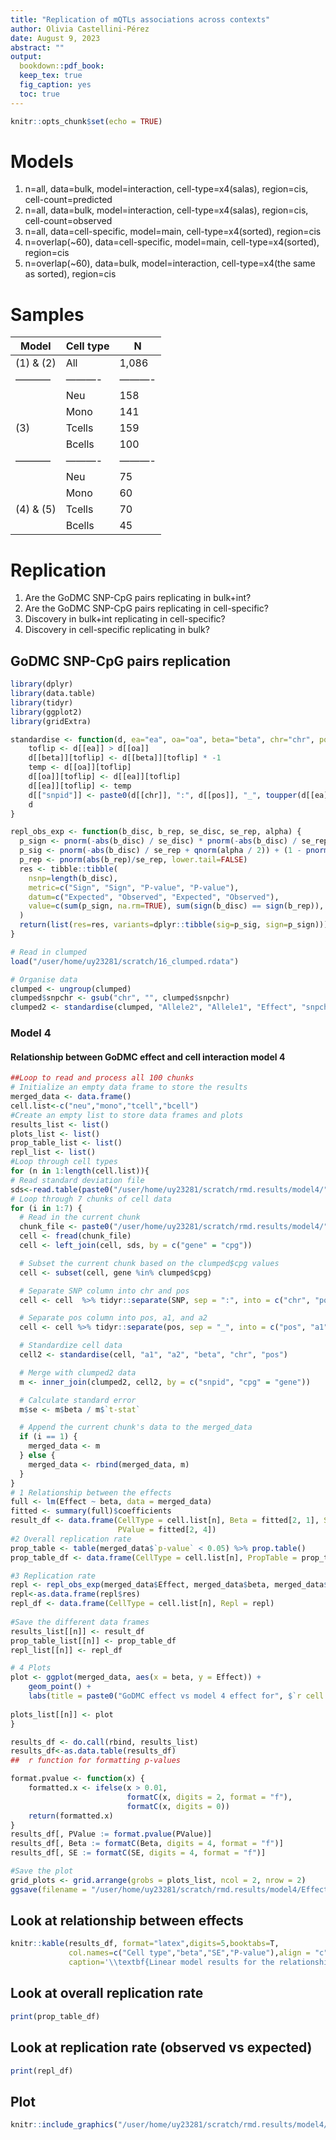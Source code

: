 ```yaml
---
title: "Replication of mQTLs associations across contexts"
author: Olivia Castellini-Pérez
date: August 9, 2023
abstract: ""
output:  
  bookdown::pdf_book:
  keep_tex: true
  fig_caption: yes
  toc: true
---
```


```r
knitr::opts_chunk$set(echo = TRUE)
```

# Models 

(1) n=all, data=bulk, model=interaction, cell-type=x4(salas), region=cis, cell-count=predicted
(2) n=all, data=bulk, model=interaction, cell-type=x4(salas), region=cis, cell-count=observed
(3) n=all, data=cell-specific, model=main, cell-type=x4(sorted), region=cis
(4) n=overlap(~60), data=cell-specific, model=main, cell-type=x4(sorted), region=cis
(5) n=overlap(~60), data=bulk, model=interaction, cell-type=x4(the same as sorted), region=cis

# Samples

|   Model   |Cell type |    N     |
|-----------|----------|----------|
| (1) & (2) |   All    |   1,086  |
|-----------|----------|----------|
|           |   Neu    |    158   |
|           |   Mono   |    141   |
|   (3)     |  Tcells  |    159   |
|           |  Bcells  |    100   |
|-----------|----------|----------|
|           |   Neu    |    75    |
|           |   Mono   |    60    |
| (4) & (5) |  Tcells  |    70    |
|           |  Bcells  |    45    |

# Replication

1. Are the GoDMC SNP-CpG pairs replicating in bulk+int?
2. Are the GoDMC SNP-CpG pairs replicating in cell-specific? 
3. Discovery in bulk+int replicating in cell-specific?  
4. Discovery in cell-specific replicating in bulk?

## GoDMC SNP-CpG pairs replication

```r
library(dplyr)
library(data.table)
library(tidyr)
library(ggplot2)
library(gridExtra)
```

```r
standardise <- function(d, ea="ea", oa="oa", beta="beta", chr="chr", pos="pos") {
    toflip <- d[[ea]] > d[[oa]]
    d[[beta]][toflip] <- d[[beta]][toflip] * -1
    temp <- d[[oa]][toflip]
    d[[oa]][toflip] <- d[[ea]][toflip]
    d[[ea]][toflip] <- temp
    d[["snpid"]] <- paste0(d[[chr]], ":", d[[pos]], "_", toupper(d[[ea]]), "_", toupper(d[[oa]]))
    d
}

repl_obs_exp <- function(b_disc, b_rep, se_disc, se_rep, alpha) {
  p_sign <- pnorm(-abs(b_disc) / se_disc) * pnorm(-abs(b_disc) / se_rep) + ((1 - pnorm(-abs(b_disc) / se_disc)) * (1 - pnorm(-abs(b_disc) / se_rep)))
  p_sig <- pnorm(-abs(b_disc) / se_rep + qnorm(alpha / 2)) + (1 - pnorm(-abs(b_disc) / se_rep - qnorm(alpha / 2)))
  p_rep <- pnorm(abs(b_rep)/se_rep, lower.tail=FALSE)
  res <- tibble::tibble(
    nsnp=length(b_disc),
    metric=c("Sign", "Sign", "P-value", "P-value"),
    datum=c("Expected", "Observed", "Expected", "Observed"),
    value=c(sum(p_sign, na.rm=TRUE), sum(sign(b_disc) == sign(b_rep)), sum(p_sig, na.rm=TRUE), sum(p_rep < alpha, na.rm=TRUE))
  )
  return(list(res=res, variants=dplyr::tibble(sig=p_sig, sign=p_sign)))
}

# Read in clumped
load("/user/home/uy23281/scratch/16_clumped.rdata")

# Organise data
clumped <- ungroup(clumped)
clumped$snpchr <- gsub("chr", "", clumped$snpchr)
clumped2 <- standardise(clumped, "Allele2", "Allele1", "Effect", "snpchr", "snppos")

```

### Model 4 
#### Relationship between GoDMC effect and cell interaction model 4 
```r
##Loop to read and process all 100 chunks 
# Initialize an empty data frame to store the results
merged_data <- data.frame()
cell.list<-c("neu","mono","tcell","bcell")
#Create an empty list to store data frames and plots 
results_list <- list()
plots_list <- list()
prop_table_list <- list()
repl_list <- list()
#Loop through cell types
for (n in 1:length(cell.list)){
# Read standard deviation file 
sds<-read.table(paste0("/user/home/uy23281/scratch/rmd.results/model4/",cell.list[n],"/sd.methy.txt"),header=T,sep="\t")
# Loop through 7 chunks of cell data
for (i in 1:7) {
  # Read in the current chunk
  chunk_file <- paste0("/user/home/uy23281/scratch/rmd.results/model4/",cell.list[n],"/res.cis.", i, ".gz")
  cell <- fread(chunk_file)
  cell <- left_join(cell, sds, by = c("gene" = "cpg"))

  # Subset the current chunk based on the clumped$cpg values
  cell <- subset(cell, gene %in% clumped$cpg)

  # Separate SNP column into chr and pos
  cell <- cell  %>% tidyr::separate(SNP, sep = ":", into = c("chr", "pos"))

  # Separate pos column into pos, a1, and a2
  cell <- cell %>% tidyr::separate(pos, sep = "_", into = c("pos", "a1", "a2"))

  # Standardize cell data
  cell2 <- standardise(cell, "a1", "a2", "beta", "chr", "pos")

  # Merge with clumped2 data
  m <- inner_join(clumped2, cell2, by = c("snpid", "cpg" = "gene"))

  # Calculate standard error
  m$se <- m$beta / m$`t-stat`

  # Append the current chunk's data to the merged_data
  if (i == 1) {
    merged_data <- m
  } else {
    merged_data <- rbind(merged_data, m)
  }
}
# 1 Relationship between the effects
full <- lm(Effect ~ beta, data = merged_data)
fitted <- summary(full)$coefficients
result_df <- data.frame(CellType = cell.list[n], Beta = fitted[2, 1], SE = fitted[2, 2],
                        PValue = fitted[2, 4])
#2 Overall replication rate
prop_table <- table(merged_data$`p-value` < 0.05) %>% prop.table()
prop_table_df <- data.frame(CellType = cell.list[n], PropTable = prop_table)

#3 Replication rate 
repl <- repl_obs_exp(merged_data$Effect, merged_data$beta, merged_data$StdErr, merged_data$se, 5e-6)
repl<-as.data.frame(repl$res)
repl_df <- data.frame(CellType = cell.list[n], Repl = repl)
  
#Save the different data frames 
results_list[[n]] <- result_df
prop_table_list[[n]] <- prop_table_df
repl_list[[n]] <- repl_df

# 4 Plots
plot <- ggplot(merged_data, aes(x = beta, y = Effect)) +
    geom_point() +
    labs(title = paste0("GoDMC effect vs model 4 effect for", $`r cell.list[n]`$))
  
plots_list[[n]] <- plot
}

results_df <- do.call(rbind, results_list)
results_df<-as.data.table(results_df)
##  r function for formatting p-values

format.pvalue <- function(x) {
    formatted.x <- ifelse(x > 0.01,
                          formatC(x, digits = 2, format = "f"),
                          formatC(x, digits = 0))
    return(formatted.x)
}
results_df[, PValue := format.pvalue(PValue)]
results_df[, Beta := formatC(Beta, digits = 4, format = "f")]
results_df[, SE := formatC(SE, digits = 4, format = "f")]

#Save the plot 
grid_plots <- grid.arrange(grobs = plots_list, ncol = 2, nrow = 2)
ggsave(filename = "/user/home/uy23281/scratch/rmd.results/model4/Effect.plot.png", plot = grid_plots)
```

## Look at relationship between effects
```r
knitr::kable(results_df, format="latex",digits=5,booktabs=T,
             col.names=c("Cell type","beta","SE","P-value"),align = "c",
             caption='\\textbf{Linear model results for the relationship between GoDMC and model 4 effects}')
```

## Look at overall replication rate
```r
print(prop_table_df)
```

## Look at replication rate (observed vs expected)
```r
print(repl_df)
```
## Plot
```r
knitr::include_graphics("/user/home/uy23281/scratch/rmd.results/model4/Effect.plot.png")

```
